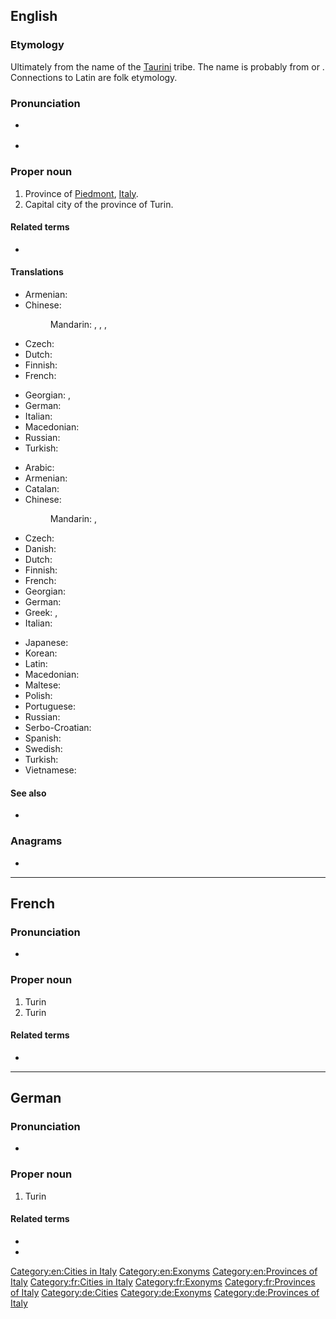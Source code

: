{{also|Turín|tuřín}}
==English==
{{wikipedia|Turin}}

===Etymology===
Ultimately from the name of the [[w:Taurini|Taurini]] tribe. The name is probably from {{etyl|cel-pro|en}} {{m|cel-pro|*tur||water}} or {{m|cel-pro|*tauro||mountain}}. Connections to Latin {{m|la|taurus||bull}} are folk etymology.

===Pronunciation===
* {{a|UK}} {{IPA|/tjʊəˈɹɪn/|lang=en}}
* {{rhymes|ɪn|lang=en}}

===Proper noun===
{{en-proper noun}}

# Province of [[Piedmont]], [[Italy]].
# Capital city of the province of Turin.

====Related terms====
* {{l|en|Turinese}}

====Translations====
{{trans-top|province}}
* Armenian: {{t|hy|Թուրին}}
* Chinese:
*: Mandarin: {{t|cmn|托里諾}}, {{t|cmn|托里诺|tr=Tuōlǐnuò|sc=Hani}}, {{t|cmn|杜林|tr=Dùlín|sc=Hani}}, {{t+|cmn|都靈|tr=Dūlíng|sc=Hani}}
* Czech: {{t+|cs|Turín|m}}
* Dutch: {{t+|nl|Turijn}}
* Finnish: {{t+|fi|Torino}}
* French: {{t+|fr|Turin}}
{{trans-mid}}
* Georgian: {{t|ka|ტურინი}}, {{t|ka|ტურინის პროვინცია}}
* German: {{t|de|Turin}}
* Italian: {{t+|it|Torino}}
* Macedonian: {{t|mk|Торино|n|tr=Toríno}}
* Russian: {{t+|ru|Тури́н}}
* Turkish: {{t+|tr|Torino}}
{{trans-bottom}}

{{trans-top|city}}
* Arabic: {{t|ar|تُورِينُو|m|tr=turīnū}}
* Armenian: {{t|hy|Թուրին}}
* Catalan: {{t|ca|Torí|m}}
* Chinese:
*: Mandarin: {{t|cmn|杜林|tr=Dùlín|sc=Hani}}, {{t+|cmn|都靈|tr=Dūlíng|sc=Hani}}
* Czech: {{t+|cs|Turín|m}}
* Danish: {{t|da|Torino|c}}
* Dutch: {{t+|nl|Turijn}}
* Finnish: {{t+|fi|Torino}}
* French: {{t+|fr|Turin|f}}
* Georgian: {{t|ka|ტურინი}}
* German: {{t|de|Turin|n}}
* Greek: {{t+|el|Τορίνο|n|sc=Grek}}, {{t|el|Τουρίνο|n|sc=Grek}}
* Italian: {{t+|it|Torino|f}}
{{trans-mid}}
* Japanese: {{t|ja|トリノ|tr=Torino}}
* Korean: {{t|ko|토리노|tr=Torino|sc=Kore}}
* Latin: {{t|la|Augusta Taurinorum|f}}
* Macedonian: {{t|mk|Торино|n|tr=Toríno}}
* Maltese: {{t|mt|Turin}}
* Polish: {{t+|pl|Turyn|m}}
* Portuguese: {{t|pt|Turim|f}}
* Russian: {{t+|ru|Тури́н|m}}
* Serbo-Croatian: {{t|sh|Torino}}
* Spanish: {{t+|es|Turín|m}}
* Swedish: {{t+|sv|Turin}}
* Turkish: {{t+|tr|Torino}}
* Vietnamese: {{t|vi|Torino}}
{{trans-bottom}}

====See also====
* {{l|en|Torino}}

===Anagrams===
* {{anagrams|en|rutin}}

[[Category:en:Cities in Italy]]
[[Category:en:Exonyms]]
[[Category:en:Provinces of Italy]]

----

==French==
{{wikipedia|Turin|lang=fr}}

===Pronunciation===
* {{fr-IPA}}

===Proper noun===
{{fr-proper noun}}

# Turin {{gloss|province}}
# Turin {{gloss|city}}

====Related terms====
* {{l|fr|Turinois}}

[[Category:fr:Cities in Italy]]
[[Category:fr:Exonyms]]
[[Category:fr:Provinces of Italy]]

----

==German==

===Pronunciation===
* {{IPA|/tuˈriːn/|lang=de}}

===Proper noun===
{{head|de|proper noun}}

# Turin

====Related terms====
* {{l|de|Turiner}}
* {{l|de|turinisch}}

[[Category:de:Cities]]
[[Category:de:Exonyms]]
[[Category:de:Provinces of Italy]]